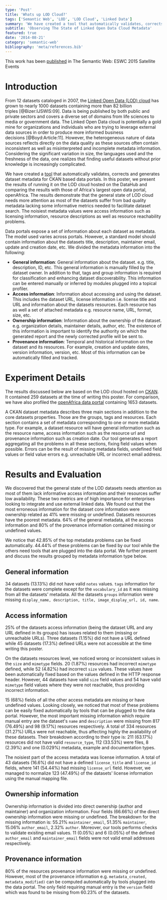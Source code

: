 ```yaml
---
type: 'Post'
title: 'Whats up LOD Cloud?'
tags: ['Semantic Web', 'LOD', 'LOD Cloud', 'Linked Data']
summary: 'We have created a tool that automatically validates, corrects and generates dataset metadata for CKAN based data portals. In this post, I present the results of running it on the LOD cloud hosted on the DataHub and comparing the results with those of Africas largest open data portal, openAfrica.'
subtitle: 'Observing The State of Linked Open Data Cloud Metadata'
featured: true
date: '2014-08-21'
category: 'semantic-web'
bibliography: 'meta/references.bib'
---
```


<Callout type='info'>This work has been [published](https://link.springer.com/chapter/10.1007/978-3-319-25639-9_40) in The Semantic Web: ESWC 2015 Satellite Events</Callout>

# Introduction

From 12 datasets cataloged in 2007, the [Linked Open Data (LOD) cloud](http://datahub.io/dataset?tags=lod) has grown to nearly 1000 datasets containing more than 82 billion triples [@Bizer:IJSWIS:09]. Data is being published by both public and private sectors and covers a diverse set of domains from life sciences to media or government data. The Linked Open Data cloud is potentially a gold mine for organizations and individuals who are trying to leverage external data sources in order to produce more informed business decisions [@Boyd:Article:11]. However, the heterogeneous nature of data sources reflects directly on the data quality as these sources often contain inconsistent as well as misinterpreted and incomplete metadata information. Considering the significant variation in size, the languages used and the freshness of the data, one realizes that finding useful datasets without prior knowledge is increasingly complicated.

We have created a [tool](https://github.com/ahmadassaf/roomba) that automatically validates, corrects and generates dataset metadata for CKAN based data portals. In this poster, we present the results of running it on the LOD cloud hosted on the DataHub and comparing the results with those of Africa's largest open data portal, openAfrica. The results demonstrate that the general state of LOD cloud needs more attention as most of the datasets suffer from bad quality metadata lacking some informative metrics needed to facilitate dataset search. The noisiest metadata values were access information such as licensing information, resource descriptions as well as resource reachability problems.

Data portals expose a set of information about each dataset as metadata. The model used varies across portals. However, a standard model should contain information about the datasets title, description, maintainer email, update and creation date, etc. We divided the metadata information into the following:
 - **General information**: General information about the dataset. e.g. title, description, ID, etc. This general information is manually filled by the dataset owner. In addition to that, tags and group information is required for classification and enhancing dataset discoverability. This information can be entered manually or inferred by modules plugged into a topical profiler.
 - **Access information**: Information about accessing and using the dataset. This includes the dataset URL, license information i.e. license title and URL and information about the datasets resources. Each resource has as well a set of attached metadata e.g. resource name, URL, format, size, etc.
 - **Ownership information**: Information about the ownership of the dataset. e.g. organization details, maintainer details, author, etc. The existence of this information is important to identify the authority on which the generated report and the newly corrected profile will be sent to.
 - **Provenance information**: Temporal and historical information on the dataset and its resources. For example, creation and update dates, version information, version, etc. Most of this information can be automatically filled and tracked.

# Experiment Details

The results discussed below are based on the LOD cloud hosted on [CKAN](http://ckan.org). It contained 259 datasets at the time of writing this poster. For comparison, we have also profiled the [openAfrica data portal](http://africaopendata.org/) containing 1653 datasets.

A CKAN dataset metadata describes three main sections in addition to the core datasets properties. Those are the groups, tags and resources. Each section contains a set of metadata corresponding to one or more metadata type. For example, a dataset resource will have general information such as the resource name, access information such as the resource url and provenance information such as creation date. Our tool generates a report aggregating all the problems in all these sections, fixing field values when possible. Errors can be the result of missing metadata fields, undefined field values or field value errors e.g. unreachable URL or incorrect email address.

# Results and Evaluation

We discovered that the general state of the LOD datasets needs attention as most of them lack informative access information and their resources suffer low availability. These two metrics are of high importance for enterprises looking to integrate and use external linked data. We found out that the most erroneous information for the dataset core information were ownership related as 41% were missing or undefined. Datasets resources have the poorest metadata. 64% of the general metadata, all the access information and 80% of the provenance information contained missing or undefined values.

We notice that 42.85% of the top metadata problems can be fixed automatically. 44.44% of these problems can be fixed by our tool while the others need tools that are plugged into the data portal. We further present and discuss the results grouped by metadata information type below.


## General information
 
34 datasets (13.13%) did not have valid `notes` values. `tags` information for the datasets were complete except for the `vocabulary_id` as it was missing from all the datasets' metadata. All the datasets `groups` information were missing `display_name, description, title, image_display_url, id, name`.
 
## Access information
 
25% of the datasets access information (being the dataset URL and any URL defined in its groups) has issues related to them (missing or unreachable URLs). Three datasets (1.15%) did not have a URL defined while 45 datasets (17.3%) defined URLs were not accessible at the time writing this poster.

On the datasets resources level, we noticed wrong or inconsistent values in the `size` and `mimetype` fields. 20 (1.87%) resources had incorrect `mimetype` defined, while 52 (4.82%) had incorrect `size` values. These values have been automatically fixed based on the values defined in the HTTP response header. However, 44 datasets have valid `size` field values and 54 have valid `mimetype` field values where they were not reachable, thus providing incorrect information.

15 (68%) fields of all the other access metadata are missing or have undefined values. Looking closely, we noticed that most of these problems can be easily fixed automatically by tools that can be plugged to the data portal. However, the most important missing information which require manual entry are the dataset's `name` and `description` were missing from 817 (76.49%) and 98 (9.17%) resources respectively. A total of 334 resources (31.27%) URLs were not reachable, thus affecting highly the availability of these datasets. Their breakdown according to their type is: 211 (63.17%) resources did not have valid `resource_type`, 112 (33.53%) were files, 8 (2.39%) and one (0.029%) metadata, example and documentation types.

The noisiest part of the access metadata was license information. A total of 43 datasets (16.6%) did not have a defined `license_title` and `license_id` fields, where 141 (54.44%) had missing `license_url` field. However, we managed to normalize 123 (47.49%) of the datasets' license information using the manual mapping file.

## Ownership information

Ownership information is divided into direct ownership (author and maintainer) and organization information. Four fields (66.66%) of the direct ownership information were missing or undefined. The breakdown for the missing information is: 55.21% `maintainer_email`, 51.35% `maintainer`, 15.06% `author_email`, 2.32% `author`. Moreover, our tools performs checks to validate existing email values. 11 (0.05%) and 6 (0.05%) of the defined `author_email` and `maintainer_email` fields were not valid email addresses respectively.

## Provenance information

80% of the resources provenance information were missing or undefined. However, most of the provenance information e.g. `metadata_created, metadata_modified)` can be computed automatically by tools plugged into the data portal. The only field requiring manual entry is the `version` field which was found to be missing from 60.23% of the datasets.